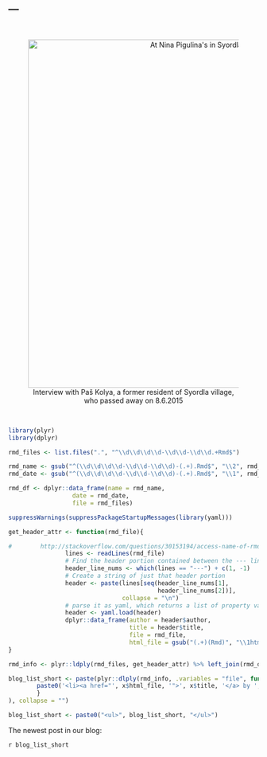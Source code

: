 ---
---

</br>

<center>
<figure>
<img src="media/images/sordla_2012.jpg" alt="At Nina Pigulina's in Syordla, 2012" style="width:700px">
</br>
<figcaption>Interview with Paš Kolya, a former resident of Syordla village, who passed away on 8.6.2015</figcaption>
</figure>
</center>

</br>

```r

library(plyr)
library(dplyr)

rmd_files <- list.files(".", "^\\d\\d\\d\\d-\\d\\d-\\d\\d.+Rmd$")

rmd_name <- gsub("^(\\d\\d\\d\\d-\\d\\d-\\d\\d)-(.+).Rmd$", "\\2", rmd_files)
rmd_date <- gsub("^(\\d\\d\\d\\d-\\d\\d-\\d\\d)-(.+).Rmd$", "\\1", rmd_files)

rmd_df <- dplyr::data_frame(name = rmd_name,
                  date = rmd_date,
                  file = rmd_files)

suppressWarnings(suppressPackageStartupMessages(library(yaml)))

get_header_attr <- function(rmd_file){

#        http://stackoverflow.com/questions/30153194/access-name-of-rmd-file-and-use-in-r
                lines <- readLines(rmd_file)
                # Find the header portion contained between the --- lines. 
                header_line_nums <- which(lines == "---") + c(1, -1)
                # Create a string of just that header portion
                header <- paste(lines[seq(header_line_nums[1], 
                                          header_line_nums[2])], 
                                collapse = "\n")
                # parse it as yaml, which returns a list of property values
                header <- yaml.load(header)
                dplyr::data_frame(author = header$author,
                                  title = header$title,
                                  file = rmd_file,
                                  html_file = gsub("(.+)(Rmd)", "\\1html", rmd_file))
}

rmd_info <- plyr::ldply(rmd_files, get_header_attr) %>% left_join(rmd_df) %>% arrange(desc(date)) %>% slice(1)

blog_list_short <- paste(plyr::dlply(rmd_info, .variables = "file", function(x) {
        paste0('<li><a href="', x$html_file, '">', x$title, '</a> by ', x$author, "</li>")
        }
), collapse = "")

blog_list_short <- paste0("<ul>", blog_list_short, "</ul>")

```

The newest post in our blog:

`r blog_list_short`

